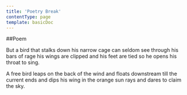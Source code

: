 ```yaml
---
title: 'Poetry Break'
contentType: page
template: basicDoc
---
```


##Poem

But a bird that stalks
down his narrow cage
can seldom see through
his bars of rage
his wings are clipped and
his feet are tied
so he opens his throat to sing.

A free bird leaps
on the back of the wind
and floats downstream
till the current ends
and dips his wing
in the orange sun rays
and dares to claim the sky.
